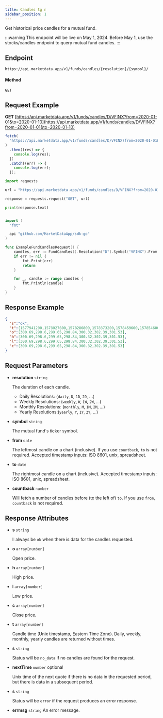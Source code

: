 ```yaml
---
title: Candles tg n
sidebar_position: 1
---
```



Get historical price candles for a mutual fund.

:::warning
This endpoint will be live on May 1, 2024. Before May 1, use the stocks/candles endpoint to query mutual fund candles.
:::

## Endpoint
```
https://api.marketdata.app/v1/funds/candles/{resolution}/{symbol}/
```
#### Method
```
GET
```
## Request Example

<Tabs>
<TabItem value="HTTP" label="HTTP" default>

**GET** [https://api.marketdata.app/v1/funds/candles/D/VFINX?from=2020-01-01&to=2020-01-10](https://api.marketdata.app/v1/funds/candles/D/VFINX?from=2020-01-01&to=2020-01-10)

</TabItem>
<TabItem value="NodeJS" label="NodeJS">

```js title="fundCandles.js"
fetch(
  "https://api.marketdata.app/v1/funds/candles/D/VFINX?from=2020-01-01&to=2020-01-10"
)
  .then((res) => {
    console.log(res);
  })
  .catch((err) => {
    console.log(err);
  });

```

</TabItem>
<TabItem value="Python" label="Python">

```python title="fundCandles.py"
import requests

url = "https://api.marketdata.app/v1/funds/candles/D/VFINX?from=2020-01-01&to=2020-01-10"

response = requests.request("GET", url)

print(response.text)
```
</TabItem>
<TabItem value="Go" label="Go">

```go title="fundCandles.go"

import (
  "fmt"

  api "github.com/MarketDataApp/sdk-go"
)

func ExampleFundCandlesRequest() {
	candles, err := FundCandles().Resolution("D").Symbol("VFINX").From("2020-01-01").To("2020-01-10").Get()
	if err != nil {
		fmt.Print(err)
		return
	}

	for _, candle := range candles {
		fmt.Println(candle)
	}
}

```
</TabItem>
</Tabs>

## Response Example

```json
{
  "s":"ok",
  "t":[1577941200,1578027600,1578286800,1578373200,1578459600,1578546000,1578632400],
  "o":[300.69,298.6,299.65,298.84,300.32,302.39,301.53],
  "h":[300.69,298.6,299.65,298.84,300.32,302.39,301.53],
  "l":[300.69,298.6,299.65,298.84,300.32,302.39,301.53],
  "c":[300.69,298.6,299.65,298.84,300.32,302.39,301.53]
}
```

## Request Parameters

<Tabs>
<TabItem value="required" label="Required" default>

- **resolution** `string`

  The duration of each candle.

  - Daily Resolutions: (`daily`, `D`, `1D`, `2D`, ...)
  - Weekly Resolutions: (`weekly`, `W`, `1W`, `2W`, ...)
  - Monthly Resolutions: (`monthly`, `M`, `1M`, `2M`, ...)
  - Yearly Resolutions:(`yearly`, `Y`, `1Y`, `2Y`, ...)

- **symbol** `string`

  The mutual fund's ticker symbol.

- **from** `date`

  The leftmost candle on a chart (inclusive). If you use `countback`, `to` is not required. Accepted timestamp inputs: ISO 8601, unix, spreadsheet.

- **to** `date`

  The rightmost candle on a chart (inclusive). Accepted timestamp inputs: ISO 8601, unix, spreadsheet.

- **countback** `number`

  Will fetch a number of candles before (to the left of) `to`. If you use `from`, `countback` is not required.

</TabItem>
</Tabs>

## Response Attributes

<Tabs>
<TabItem value="Success" label="Success" default>

- **s** `string`

  ll always be `ok` when there is data for the candles requested.

- **o** `array[number]`

  Open price.

- **h** `array[number]`

  High price.

- **l** `array[number]`

  Low price.

- **c** `array[number]`

  Close price.

- **t** `array[number]`

  Candle time (Unix timestamp, Eastern Time Zone). Daily, weekly, monthly, yearly candles are returned without times.

</TabItem>
<TabItem value="NoData" label="No Data">

- **s** `string`

  Status will be `no_data` if no candles are found for the request.

- **nextTime** `number` optional

  Unix time of the next quote if there is no data in the requested period, but there is data in a subsequent period.

</TabItem>
<TabItem value="Error" label="Error">

- **s** `string`

  Status will be `error` if the request produces an error response.

- **errmsg** `string`
  An error message.

</TabItem>
</Tabs>

